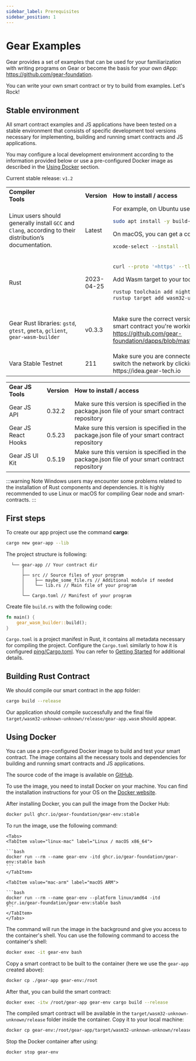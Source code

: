 ```yaml
---
sidebar_label: Prerequisites
sidebar_position: 1
---
```



# Gear Examples

Gear provides a set of examples that can be used for your familiarization with writing programs on Gear or become the basis for your own dApp: <https://github.com/gear-foundation>.

You can write your own smart contract or try to build from examples. Let's Rock!

## Stable environment

All smart contract examples and JS applications have been tested on a stable environment that consists of specific development tool versions necessary for implementing, building and running smart contracts and JS applications.

You may configure a local development environment according to the information provided below or use a pre-configured Docker image as described in the [Using Docker](#using-docker) section.

Current stable release: `v1.2`


<table>
<tr>
<td><b> Compiler Tools</b>&nbsp;&nbsp;&nbsp;&nbsp;&nbsp;&nbsp;&nbsp;&nbsp;&nbsp;&nbsp;&nbsp;&nbsp;&nbsp;&nbsp;&nbsp;&nbsp;&nbsp;&nbsp;&nbsp;&nbsp;&nbsp;&nbsp;&nbsp;&nbsp;&nbsp;&nbsp;&nbsp;&nbsp;&nbsp;&nbsp;&nbsp;&nbsp;&nbsp;&nbsp;&nbsp;<img width='800'/></td> <td><b> Version </b></td> <td><b> How to install / access </b></td>
</tr>

<tr>
<td>

Linux users should generally install `GCC` and `Clang`, according to their distribution’s documentation.

</td>
<td>Latest</td>
<td>
For example, on Ubuntu use:

```bash
sudo apt install -y build-essential clang cmake
```
On macOS, you can get a compiler toolset by running:
```bash
xcode-select --install
```
</td>
</tr>

<tr>
<td> Rust </td>
<td> 2023-04-25 </td>
<td>

```bash
curl --proto '=https' --tlsv1.2 -sSf https://sh.rustup.rs | sh
```
Add Wasm target to your toolchain:
```bash
rustup toolchain add nightly
rustup target add wasm32-unknown-unknown --toolchain nightly
```
</td>
</tr>
<tr>
<td>

Gear Rust libraries: `gstd`, `gtest`, `gmeta`, `gclient`, `gear-wasm-builder`

</td>
<td>

v0.3.3
</td>
<td>

Make sure the correct version is tagged in the `Cargo.toml` file of the smart contract you're working on. For example:
https://github.com/gear-foundation/dapps/blob/master/contracts/Cargo.toml

</td>
</tr>

<tr>
<td>
Vara Stable Testnet
</td>
<td>
211
</td>
<td>
Make sure you are connected to the Vara Stable Testnet. You may switch the network by clicking on the network name in the https://idea.gear-tech.io
</td>
</tr>

</table>

<table>
<tr>
<td><b>Gear JS Tools</b></td>
<td><b>Version</b></td>
<td><b>How to install / access</b></td>
</tr>
<tr>
<td>Gear JS API</td>
<td>0.32.2</td>
<td>Make sure this version is specified in the package.json file of your smart contract repository</td>
</tr>
<tr>
<td>Gear JS React Hooks</td>
<td>0.5.23</td>
<td>Make sure this version is specified in the package.json file of your smart contract repository</td>
</tr>
<tr>
<td>Gear JS UI Kit</td>
<td>0.5.19</td>
<td>Make sure this version is specified in the package.json file of your smart contract repository</td>
</tr>
</table>

:::warning Note
Windows users may encounter some problems related to the installation of Rust components and dependencies.
It is highly recommended to use Linux or macOS for compiling Gear node and smart-contracts.
:::

## First steps

To create our app project use the command **cargo**:

```bash
cargo new gear-app --lib
```

The project structure is following:

```
  └── gear-app // Your contract dir
      │
      ├── src // Source files of your program
      │    ├── maybe_some_file.rs // Additional module if needed
      │    └── lib.rs // Main file of your program
      │
      └── Cargo.toml // Manifest of your program
```

Create file `build.rs` with the following code:

```rust
fn main() {
    gear_wasm_builder::build();
}
```

`Cargo.toml` is a project manifest in Rust, it contains all metadata necessary for compiling the project.
Configure the `Cargo.toml` similarly to how it is configured [ping/Cargo.toml](https://github.com/gear-foundation/dapps-ping/blob/master/Cargo.toml). You can refer to [Getting Started](/docs/getting-started-in-5-minutes.md) for additional details.

## Building Rust Contract

We should compile our smart contract in the app folder:

```bash
cargo build --release
```

Our application should compile successfully and the final file `target/wasm32-unknown-unknown/release/gear-app.wasm` should appear.

## Using Docker

You can use a pre-configured Docker image to build and test your smart contract. The image contains all the necessary tools and dependencies for building and running smart contracts and JS applications.

The source code of the image is available on [GitHub](https://github.com/gear-foundation/gear-env).

To use the image, you need to install Docker on your machine. You can find the installation instructions for your OS on the [Docker website](https://docs.docker.com/get-docker/).

After installing Docker, you can pull the image from the Docker Hub:

```bash
docker pull ghcr.io/gear-foundation/gear-env:stable
```

To run the image, use the following command:

````mdx-code-block
<Tabs>
<TabItem value="linux-mac" label="Linux / macOS x86_64">

```bash
docker run --rm --name gear-env -itd ghcr.io/gear-foundation/gear-env:stable bash
```
</TabItem>

<TabItem value="mac-arm" label="macOS ARM">

```bash
docker run --rm --name gear-env --platform linux/amd64 -itd ghcr.io/gear-foundation/gear-env:stable bash
```
</TabItem>
</Tabs>
````

The command will run the image in the background and give you access to the container's shell. You can use the following command to access the container's shell:

```bash
docker exec -it gear-env bash
```

Copy a smart contract to be built to the container (here we use the `gear-app` created above):

```bash
docker cp ./gear-app gear-env:/root
```

After that, you can build the smart contract:

```bash
docker exec -itw /root/gear-app gear-env cargo build --release
```

The compiled smart contract will be available in the `target/wasm32-unknown-unknown/release` folder inside the container. Copy it to your local machine:

```bash
docker cp gear-env:/root/gear-app/target/wasm32-unknown-unknown/release/. ./
```

Stop the Docker container after using:

```shell
docker stop gear-env
```
